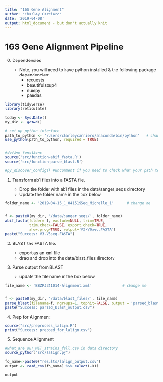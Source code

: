 ```yaml
---
title: "16S Gene Alignment"
author: "Charley Carriero"
date: '2019-04-08'
output: html_document - but don't actually knit
---
```



# 16S Gene Alignment Pipeline


0. Dependencies

    * Note, you will need to have python installed & 
      the following package dependencies:
        - requests
        - beautifulsoup4 
        - numpy
        - pandas
        
        
        
```r
library(tidyverse)
library(reticulate)

today <- Sys.Date()
my_dir <- getwd()

# set up python interface
path_to_python <- '/Users/charleycarriero/anaconda/bin/python'   # change me 
use_python(path_to_python, required = TRUE)


#define functions 
source('src/function-abif_fasta.R')
source('src/function-parse_blast.R')
```

```r
#py_discover_config() #uncomment if you need to check what your path to python is
```



1.  Transform ab1 files into a FASTA file.

    * Drop the folder with ab1 files in the data/sanger_seqs directory
    * Update the folder name in the box below
    
    

```r
folder_name <- '2019-04-15_1_041519Seq_Michelle_1'      # change me 


f <- paste0(my_dir, '/data/sangar_seqs/', folder_name)
abif_fasta(folder= f, exclude=NULL, trim=TRUE,
           trim.check=FALSE, export.check=TRUE,
           show.prog=TRUE, output='V3-V6seq.FASTA')
paste("Success: V3-V6seq.FASTA")
```


2. BLAST the FASTA file. 

  
    * export as an xml file
    * drag and drop into the data/blast_files directory




3. Parse output from BLAST

     * update the file name in the box below
     
     

```r
file_name <- 'BBZPJ341014-Alignment.xml'              # change me


f <- paste0(my_dir, '/data/blast_files/', file_name)
parse_blast(filename=f, ngroups=1, tophit=FALSE, output = 'parsed_blast_output.csv')
paste("Success: parsed_blast_output.csv")
```


4. Prep for Alignment 

```r
source("src/preprocess_lalign.R")
print("Success: prepped_for_lalign.csv")
```


5. Sequence Alignment 

```r
#what_are_our_MET_strains_full.csv in data directory
source_python("src/lalign.py")

fo_name<-paste0("results/lalign_output.csv")
output <- read_csv(fo_name) %>% select(-X1)

output
```






















